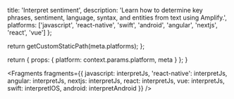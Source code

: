 
  title: 'Interpret sentiment',
  description:
    'Learn how to determine key phrases, sentiment, language, syntax, and entities from text using Amplify.',
  platforms: ['javascript', 'react-native', 'swift', 'android', 'angular', 'nextjs', 'react', 'vue'] 
};

  return getCustomStaticPath(meta.platforms);
};

  return {
    props: {
      platform: context.params.platform,
      meta
    }
  };
}


<Fragments
  fragments={{
    javascript: interpretJs,
    'react-native': interpretJs,
    angular: interpretJs,
    nextjs: interpretJs,
    react: interpretJs,
    vue: interpretJs,
    swift: interpretIOS,
    android: interpretAndroid
  }}
/>

